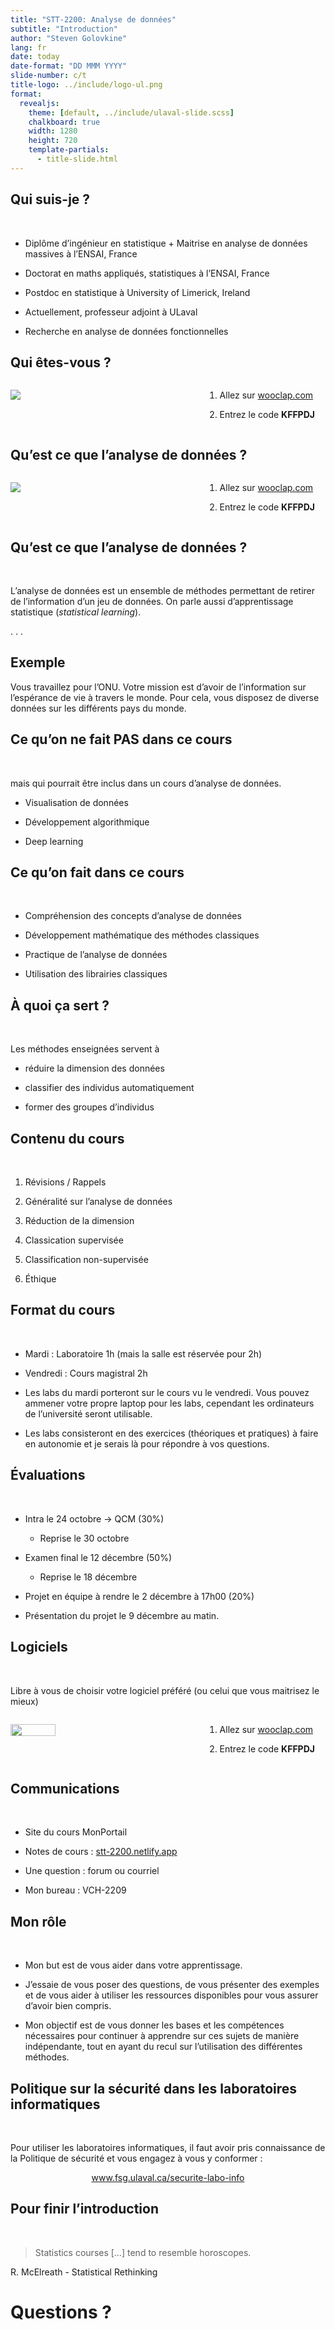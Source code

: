 ```yaml
--- 
title: "STT-2200: Analyse de données"
subtitle: "Introduction"
author: "Steven Golovkine"
lang: fr
date: today
date-format: "DD MMM YYYY"
slide-number: c/t
title-logo: ../include/logo-ul.png
format:
  revealjs: 
    theme: [default, ../include/ulaval-slide.scss]
    chalkboard: true
    width: 1280
    height: 720
    template-partials:
      - title-slide.html
--- 
```


## Qui suis-je ?

<br>

* Diplôme d'ingénieur en statistique + Maitrise en analyse de données massives à l'ENSAI, France

* Doctorat en maths appliqués, statistiques à l'ENSAI, France

* Postdoc en statistique à University of Limerick, Ireland

* Actuellement, professeur adjoint à ULaval

* Recherche en analyse de données fonctionnelles


## Qui êtes-vous ?

:::: {.columns .v-center-container}

::: {.column width="60%"}

![](./img/wooclap_qr_code.png)

:::

::: {.column width="40%"}

1. Allez sur [wooclap.com](https://www.wooclap.com)

2. Entrez le code **KFFPDJ**

:::

::::


## Qu'est ce que l'analyse de données ?

:::: {.columns .v-center-container}

::: {.column width="60%"}

![](./img/wooclap_qr_code.png)

:::

::: {.column width="40%"}

1. Allez sur [wooclap.com](https://www.wooclap.com)

2. Entrez le code **KFFPDJ**

:::

::::



## Qu'est ce que l'analyse de données ?

<br>

L'analyse de données est un ensemble de méthodes permettant de retirer de l'information d'un jeu de données. On parle aussi d'apprentissage statistique (*statistical learning*).

. . .

::: {.callout-tip icon=false}
## Exemple

Vous travaillez pour l'ONU. Votre mission est d'avoir de l'information sur l'espérance de vie à travers le monde. Pour cela, vous disposez de diverse données sur les différents pays du monde.

::: 


## Ce qu'on ne fait **PAS** dans ce cours

<br>

mais qui pourrait être inclus dans un cours d'analyse de données.

* Visualisation de données

* Développement algorithmique

* Deep learning



## Ce qu'on fait dans ce cours

<br>

* Compréhension des concepts d'analyse de données

* Développement mathématique des méthodes classiques

* Practique de l'analyse de données

* Utilisation des librairies classiques


## À quoi ça sert ?

<br>

Les méthodes enseignées servent à

* réduire la dimension des données

* classifier des individus automatiquement

* former des groupes d'individus


## Contenu du cours

<br>

1. Révisions / Rappels

2. Généralité sur l'analyse de données

3. Réduction de la dimension 

4. Classication supervisée

5. Classification non-supervisée

6. Éthique

## Format du cours

<br>

* Mardi : Laboratoire 1h (mais la salle est réservée pour 2h)

* Vendredi : Cours magistral 2h

* Les labs du mardi porteront sur le cours vu le vendredi. Vous pouvez ammener votre propre laptop pour les labs, cependant les ordinateurs de l'université seront utilisable.

* Les labs consisteront en des exercices (théoriques et pratiques) à faire en autonomie et je serais là pour répondre à vos questions. 


## Évaluations

<br>

* Intra le 24 octobre $\longrightarrow$ QCM (30\%)
  + Reprise le 30 octobre

* Examen final le 12 décembre (50\%)
  + Reprise le 18 décembre

* Projet en équipe à rendre le 2 décembre à 17h00 (20\%)

* Présentation du projet le 9 décembre au matin.


## Logiciels

<br>

Libre à vous de choisir votre logiciel préféré (ou celui que vous maitrisez le mieux)


:::: {.columns .v-center-container-2}

::: {.column width="60%"}

![](./img/wooclap_qr_code.png){width=50%}

:::

::: {.column width="40%"}

1. Allez sur [wooclap.com](https://www.wooclap.com)

2. Entrez le code **KFFPDJ**

:::

::::


## Communications

<br>

* Site du cours MonPortail

* Notes de cours : [stt-2200.netlify.app](https://stt2200.netlify.app)

* Une question : forum ou courriel

* Mon bureau : VCH-2209


## Mon rôle

<br>

* Mon but est de vous aider dans votre apprentissage.

* J'essaie de vous poser des questions, de vous présenter des exemples et de vous aider à utiliser les ressources disponibles pour vous assurer d'avoir bien compris.

* Mon objectif est de vous donner les bases et les compétences nécessaires pour continuer à apprendre sur ces sujets de manière indépendante, tout en ayant du recul sur l'utilisation des différentes méthodes. 



## Politique sur la sécurité dans les laboratoires informatiques

<br>

Pour utiliser les laboratoires informatiques, il faut avoir pris connaissance de la Politique de sécurité et vous engagez à vous y conformer :

<center>
[www.fsg.ulaval.ca/securite-labo-info](https://ulavaldti.sharepoint.com/sites/PolitiqueSecuriteLaboInfo/SitePages/TopicHome.aspx?csf=1&web=1&e=3c0nsV&CID=28a511c7-5337-43ca-89a6-25e37be332a5)
</center>

## Pour finir l'introduction

<br>

> Statistics courses […] tend to resemble horoscopes.

R. McElreath - Statistical Rethinking

# Questions ?